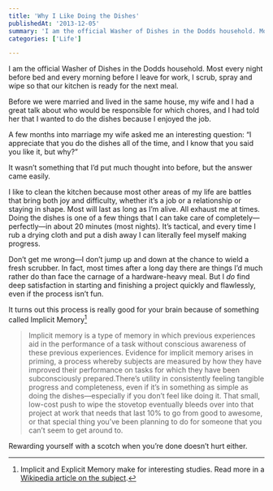 ```yaml
---
title: 'Why I Like Doing the Dishes'
publishedAt: '2013-12-05'
summary: 'I am the official Washer of Dishes in the Dodds household. Most every night before bed and every morning before I leave for work, I scrub, spray and wipe so that our kitchen is ready for the next meal...'
categories: ['Life']

---
```


I am the official Washer of Dishes in the Dodds household. Most every night before bed and every morning before I leave for work, I scrub, spray and wipe so that our kitchen is ready for the next meal.

Before we were married and lived in the same house, my wife and I had a great talk about who would be responsible for which chores, and I had told her that I wanted to do the dishes because I enjoyed the job.

A few months into marriage my wife asked me an interesting question: “I appreciate that you do the dishes all of the time, and I know that you said you like it, but why?”

It wasn’t something that I’d put much thought into before, but the answer came easily.

I like to clean the kitchen because most other areas of my life are battles that bring both joy and difficulty, whether it’s a job or a relationship or staying in shape. Most will last as long as I’m alive. All exhaust me at times. Doing the dishes is one of a few things that I can take care of completely—perfectly—in about 20 minutes (most nights). It’s tactical, and every time I rub a drying cloth and put a dish away I can literally feel myself making progress.

Don’t get me wrong—I don’t jump up and down at the chance to wield a fresh scrubber. In fact, most times after a long day there are things I’d much rather do than face the carnage of a hardware-heavy meal. But I *do* find deep satisfaction in starting and finishing a project quickly and flawlessly, even if the process isn’t fun.

It turns out this process is really good for your brain because of something called Implicit Memory[^1]

> Implicit memory is a type of memory in which previous experiences aid in the performance of a task without conscious awareness of these previous experiences. Evidence for implicit memory arises in priming, a process whereby subjects are measured by how they have improved their performance on tasks for which they have been subconsciously prepared.There’s utility in consistently feeling tangible progress and completeness, even if it’s in something as simple as doing the dishes—especially if you don’t feel like doing it. That small, low-cost push to wipe the stovetop eventually bleeds over into that project at work that needs that last 10% to go from good to awesome, or that special thing you’ve been planning to do for someone that you can’t seem to get around to.

Rewarding yourself with a scotch when you’re done doesn’t hurt either.

[^1]: Implicit and Explicit Memory make for interesting studies. Read more in a [Wikipedia article on the subject](http://en.wikipedia.org/wiki/Implicit_memory).
